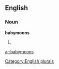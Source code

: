 ==English==

===Noun===
'''babymoons'''

# {{plural of|[[babymoon]]}}

[[Category:English plurals]]

[[ar:babymoons]]